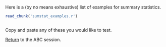 Here is a (by no means exhaustive) list of examples for summary statistics.

```r
read_chunk('sumstat_examples.r')
```

```r
```

Copy and paste any of these you would like to test.

[Return](ABC.md#summary-statistics) to the ABC session.
